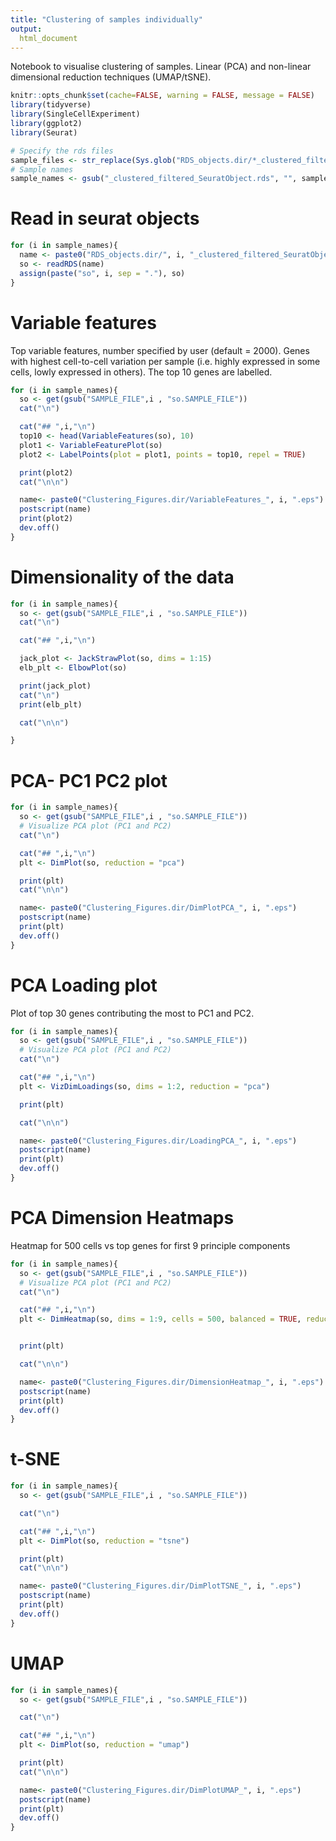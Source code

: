 ```yaml
---
title: "Clustering of samples individually"
output:
  html_document
---
```


Notebook to visualise clustering of samples. Linear (PCA) and non-linear dimensional reduction techniques (UMAP/tSNE).

```r
knitr::opts_chunk$set(cache=FALSE, warning = FALSE, message = FALSE)
library(tidyverse)
library(SingleCellExperiment)
library(ggplot2)
library(Seurat)

# Specify the rds files
sample_files <- str_replace(Sys.glob("RDS_objects.dir/*_clustered_filtered_SeuratObject.rds"), "RDS_objects.dir/", "")
# Sample names
sample_names <- gsub("_clustered_filtered_SeuratObject.rds", "", sample_files)
```

# Read in seurat objects

```r
for (i in sample_names){
  name <- paste0("RDS_objects.dir/", i, "_clustered_filtered_SeuratObject.rds")
  so <- readRDS(name)
  assign(paste("so", i, sep = "."), so)
}
```

# Variable features
Top variable features, number specified by user (default = 2000). Genes with highest cell-to-cell variation per sample (i.e. highly expressed in some cells, lowly expressed in others). The top 10 genes are labelled.

```r

for (i in sample_names){
  so <- get(gsub("SAMPLE_FILE",i , "so.SAMPLE_FILE"))
  cat("\n")

  cat("## ",i,"\n")
  top10 <- head(VariableFeatures(so), 10)
  plot1 <- VariableFeaturePlot(so)
  plot2 <- LabelPoints(plot = plot1, points = top10, repel = TRUE)

  print(plot2)
  cat("\n\n")

  name<- paste0("Clustering_Figures.dir/VariableFeatures_", i, ".eps")
  postscript(name)
  print(plot2)
  dev.off()
}
```

# Dimensionality of the data

```r

for (i in sample_names){
  so <- get(gsub("SAMPLE_FILE",i , "so.SAMPLE_FILE"))
  cat("\n")

  cat("## ",i,"\n")

  jack_plot <- JackStrawPlot(so, dims = 1:15)
  elb_plt <- ElbowPlot(so)

  print(jack_plot)
  cat("\n")
  print(elb_plt)

  cat("\n\n")

}
```


# PCA- PC1 PC2 plot

```r

for (i in sample_names){
  so <- get(gsub("SAMPLE_FILE",i , "so.SAMPLE_FILE"))
  # Visualize PCA plot (PC1 and PC2)
  cat("\n")

  cat("## ",i,"\n")
  plt <- DimPlot(so, reduction = "pca")

  print(plt)
  cat("\n\n")

  name<- paste0("Clustering_Figures.dir/DimPlotPCA_", i, ".eps")
  postscript(name)
  print(plt)
  dev.off()
}
```

# PCA Loading plot
Plot of top 30 genes contributing the most to PC1 and PC2.

```r

for (i in sample_names){
  so <- get(gsub("SAMPLE_FILE",i , "so.SAMPLE_FILE"))
  # Visualize PCA plot (PC1 and PC2)
  cat("\n")

  cat("## ",i,"\n")
  plt <- VizDimLoadings(so, dims = 1:2, reduction = "pca")

  print(plt)

  cat("\n\n")

  name<- paste0("Clustering_Figures.dir/LoadingPCA_", i, ".eps")
  postscript(name)
  print(plt)
  dev.off()
}
```

# PCA Dimension Heatmaps
Heatmap for 500 cells vs top genes for first 9 principle components

```r

for (i in sample_names){
  so <- get(gsub("SAMPLE_FILE",i , "so.SAMPLE_FILE"))
  # Visualize PCA plot (PC1 and PC2)
  cat("\n")

  cat("## ",i,"\n")
  plt <- DimHeatmap(so, dims = 1:9, cells = 500, balanced = TRUE, reduction = "pca")


  print(plt)

  cat("\n\n")

  name<- paste0("Clustering_Figures.dir/DimensionHeatmap_", i, ".eps")
  postscript(name)
  print(plt)
  dev.off()
}
```


# t-SNE

```r

for (i in sample_names){
  so <- get(gsub("SAMPLE_FILE",i , "so.SAMPLE_FILE"))

  cat("\n")

  cat("## ",i,"\n")
  plt <- DimPlot(so, reduction = "tsne")

  print(plt)
  cat("\n\n")

  name<- paste0("Clustering_Figures.dir/DimPlotTSNE_", i, ".eps")
  postscript(name)
  print(plt)
  dev.off()
}
```


# UMAP

```r

for (i in sample_names){
  so <- get(gsub("SAMPLE_FILE",i , "so.SAMPLE_FILE"))

  cat("\n")

  cat("## ",i,"\n")
  plt <- DimPlot(so, reduction = "umap")

  print(plt)
  cat("\n\n")

  name<- paste0("Clustering_Figures.dir/DimPlotUMAP_", i, ".eps")
  postscript(name)
  print(plt)
  dev.off()
}
```